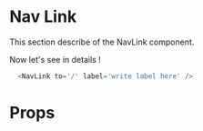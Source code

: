 
<Meta title="Atoms|Link" component={Link} />

# Nav Link

This section describe of the NavLink component.

<Link to="/" label="this is a Link" />

Now let's see in details !

```javascript
  <NavLink to='/' label='write label here' />
```

# Props

<Props of={Link} />
